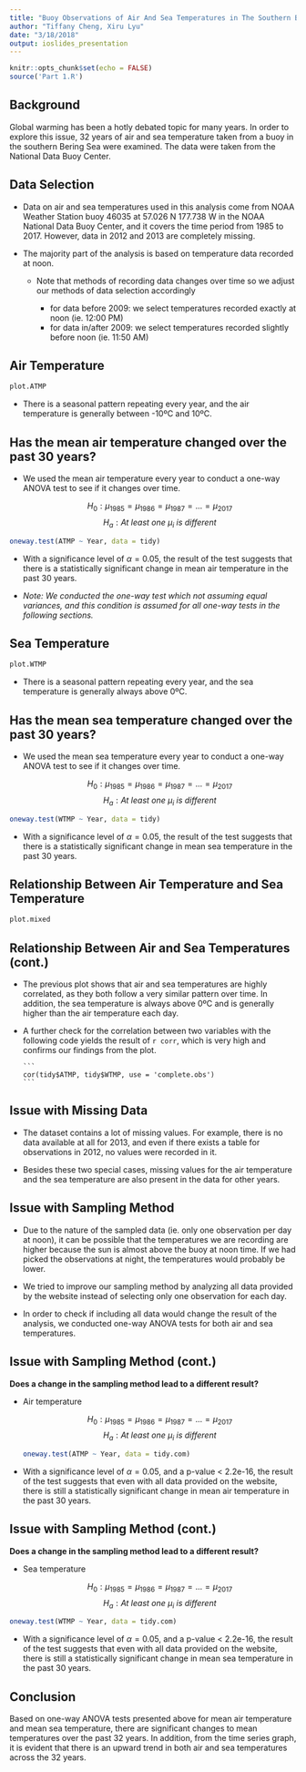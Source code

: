 ```yaml
---
title: "Buoy Observations of Air And Sea Temperatures in The Southern Bering Sea"
author: "Tiffany Cheng, Xiru Lyu"
date: "3/18/2018"
output: ioslides_presentation
---
```

```r
knitr::opts_chunk$set(echo = FALSE)
source('Part 1.R')
```

## Background
Global warming has been a hotly debated topic for many years. In order to explore this issue, 32 years of air and sea temperature taken from a buoy in the southern Bering Sea were examined. The data were taken from the National Data Buoy Center.

## Data Selection

- Data on air and sea temperatures used in this analysis come from NOAA Weather Station buoy 46035 at 57.026 N 177.738 W in the NOAA National Data Buoy Center, and it covers the time period from 1985 to 2017. However, data in 2012 and 2013 are completely missing.

- The majority part of the analysis is based on temperature data recorded at noon. 

    + Note that methods of recording data changes over time so we adjust our methods of data selection accordingly
    
        + for data before 2009: we select temperatures recorded exactly at noon (ie. 12:00 PM)
        + for data in/after 2009: we select temperatures recorded slightly before noon (ie. 11:50 AM)
        
## Air Temperature

```r
plot.ATMP
```

- There is a seasonal pattern repeating every year, and the air temperature is generally between -10ºC and 10ºC.

## Has the mean air temperature changed over the past 30 years? {.smaller}

- We used the mean air temperature every year to conduct a one-way ANOVA test to see if it changes over time.

  $$H_{0}: \mu_{1985} = \mu_{1986} = \mu_{1987} = ... = \mu_{2017}$$
  $$H_{a}: At\ least\ one\ \mu_i\ is\ different$$
  
```r
oneway.test(ATMP ~ Year, data = tidy)
```

- With a significance level of $\alpha=0.05$, the result of the test suggests that there is a statistically significant change in mean air temperature in the past 30 years.

- *Note: We conducted the one-way test which not assuming equal variances, and this condition is assumed for all one-way tests in the following sections.*

## Sea Temperature

```r
plot.WTMP
```

- There is a seasonal pattern repeating every year, and the sea temperature is generally always above 0ºC.

## Has the mean sea temperature changed over the past 30 years? {.smaller}

- We used the mean sea temperature every year to conduct a one-way ANOVA test to see if it changes over time. 

  $$H_{0}: \mu_{1985} = \mu_{1986} = \mu_{1987} = ... = \mu_{2017}$$
  $$H_{a}: At\ least\ one\ \mu_i\ is\ different$$
  
```r
oneway.test(WTMP ~ Year, data = tidy)
```

- With a significance level of $\alpha=0.05$, the result of the test suggests that there is a statistically significant change in mean sea temperature in the past 30 years.

## Relationship Between Air Temperature and Sea Temperature

```r
plot.mixed
```

## Relationship Between Air and Sea Temperatures (cont.)

- The previous plot shows that air and sea temperatures are highly correlated, as they both follow a very similar pattern over time. In addition, the sea temperature is always above 0ºC and is generally higher than the air temperature each day. 

- A further check for the correlation between two variables with the following code yields the result of `r corr`, which is very high and confirms our findings from the plot.

      ```
      cor(tidy$ATMP, tidy$WTMP, use = 'complete.obs')
      ```

## Issue with Missing Data {.larger}

- The dataset contains a lot of missing values. For example, there is no data available at all for 2013, and even if there exists a table for observations in 2012, no values were recorded in it. 

- Besides these two special cases, missing values for the air temperature and the sea temperature are also present in the data for other years. 

## Issue with Sampling Method

- Due to the nature of the sampled data (ie. only one observation per day at noon), it can be possible that the temperatures we are recording are higher because the sun is almost above the buoy at noon time. If we had picked the observations at night, the temperatures would probably be lower.

- We tried to improve our sampling method by analyzing all data provided by the website instead of selecting only one observation for each day.

- In order to check if including all data would change the result of the analysis, we conducted one-way ANOVA tests for both air and sea temperatures. 

## Issue with Sampling Method (cont.) {.smaller}

**Does a change in the sampling method lead to a different result?**

- Air temperature 

  $$H_{0}: \mu_{1985} = \mu_{1986} = \mu_{1987} = ... = \mu_{2017}$$
  $$H_{a}: At\ least\ one\ \mu_i\ is\ different$$
```r
oneway.test(ATMP ~ Year, data = tidy.com)
```
  
- With a significance level of $\alpha=0.05$, and a p-value < 2.2e-16, the result of the test suggests that even with all data provided on the website, there is still a statistically significant change in mean air temperature in the past 30 years.

## Issue with Sampling Method (cont.) {.smaller}

**Does a change in the sampling method lead to a different result?**

- Sea temperature

  $$H_{0}: \mu_{1985} = \mu_{1986} = \mu_{1987} = ... = \mu_{2017}$$
  $$H_{a}: At\ least\ one\ \mu_i\ is\ different$$
  
```r
oneway.test(WTMP ~ Year, data = tidy.com)
```

- With a significance level of $\alpha=0.05$, and a p-value < 2.2e-16, the result of the test suggests that even with all data provided on the website, there is still a statistically significant change in mean sea temperature in the past 30 years.

## Conclusion {.larger}

Based on one-way ANOVA tests presented above for mean air temperature and mean sea temperature, there are significant changes to mean temperatures over the past 32 years. In addition, from the time series graph, it is evident that there is an upward trend in both air and sea temperatures across the 32 years.
